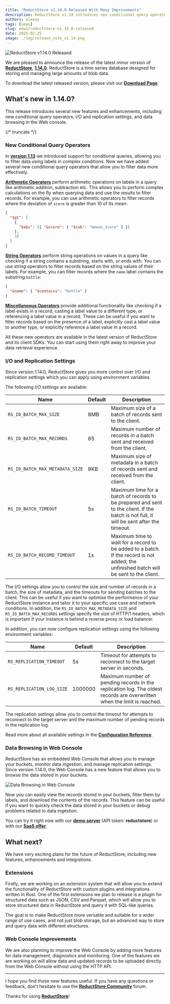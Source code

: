 ```yaml
---
title: "ReductStore v1.14.0 Released With Many Improvements"
description: ReductStore v1.14 introduces new conditional query operators, configuration settings and data browsing in Web Console.
authors: alexey
tags: [news]
slug: news/reductstore-v1_14_0-released
date: 2025-02-25
image: ./img/release_note_v1.14.png
---
```


![ReductStore v1.14.0 Released](./img/release_note_v1.14.png)

We are pleased to announce the release of the latest minor version of [**ReductStore**](/), [**1.14.0**](https://github.com/reductstore/reductstore/releases/tag/v1.14.0). ReductStore is a time series database designed for storing and managing large amounts of blob data.

To download the latest released version, please visit our [**Download Page**](/download).

## What's new in 1.14.0?

This release introduces several new features and enhancements, including new conditional query operators, I/O and replication settings, and data browsing in the Web console.

{/* truncate */}

### New Conditional Query Operators

In **[version 1.13](/blog/2024-12-05-reductstore-v1_13_0-released.mdx)** we introduced support for conditional queries, allowing you to filter data using labels in complex conditions.
Now we have added several new conditional query operators that allow you to filter data more effectively.

**[Arithmetic Operators](/docs/conditional-query/arithmetic-operators)** perform arithmetic operations on labels in a query like arithmetic addition, subtraction etc.
This allows you to perform complex calculations on the fly when querying data and use the results to filter records.
For example, you can use arithmetic operators to filter records where the deviation of `score` is greater than 10 of its mean:

```json
{
  "$gt": [
    {
      "$abs": [{ "&score": { "$sub": "&mean_score" } }]
    },
    10
  ]
}
```

**[String Operators](/docs/conditional-query/string-operators)** perform string operations on values in a query like checking if a string contains a substring, starts with, or ends with.
You can use string operators to filter records based on the string values of their labels.
For example, you can filter records where the `name` label contains the substring `bottle`:

```json
{
  "&name": { "$contains": "bottle" }
}
```

**[Miscellaneous Operators](/docs/conditional-query/misc-operators)** provide additional functionality like checking if a label exists in a record, casting a label value to a different type, or referencing a label value in a record.
These can be useful if you want to filter records based on the presence of a label, explicitly cast a label value to another type, or explicitly reference a label value in a record.

All these new operators are available in the latest version of ReductStore and its client SDKs.
You can start using them right away to improve your data retrieval experience.

### I/O and Replication Settings

Since version 1.14.0, ReductStore gives you more control over I/O and replication settings which you can apply using environment variables.

The following I/O settings are available:

| Name                            | Default | Description                                                                                                                             |
| ------------------------------- | ------- | --------------------------------------------------------------------------------------------------------------------------------------- |
| `RS_IO_BATCH_MAX_SIZE`          | 8MB     | Maximum size of a batch of records sent to the client.                                                                                  |
| `RS_IO_BATCH_MAX_RECORDS`       | 85      | Maximum number of records in a batch sent and received from the client.                                                                 |
| `RS_IO_BATCH_MAX_METADATA_SIZE` | 8KB     | Maximum size of metadata in a batch of records sent and received from the client.                                                       |
| `RS_IO_BATCH_TIMEOUT`           | 5s      | Maximum time for a batch of records to be prepared and sent to the client. If the batch is not full, it will be sent after the timeout. |
| `RS_IO_BATCH_RECORD_TIMEOUT`    | 1s      | Maximum time to wait for a record to be added to a batch. If the record is not added, the unfinished batch will be sent to the client.  |

The I/O settings allow you to control the size and number of records in a batch, the size of metadata, and the timeouts for sending batches to the client.
This can be useful if you want to optimise the performance of your ReductStore instance and tailor it to your specific use case and network conditions.
In addition, the `RS_IO_BATCH_MAX_METADATA_SIZE` and `RS_IO_BATCH_MAX_RECORDS` settings specify the size of HTTP/1 headers, which is important if your instance is behind a reverse proxy or load balancer.

In addition, you can now configure replication settings using the following environment variables:

| Name                      | Default | Description                                                                                                             |
| ------------------------- | ------- | ----------------------------------------------------------------------------------------------------------------------- |
| `RS_REPLICATION_TIMEOUT`  | 5s      | Timeout for attempts to reconnect to the target server in seconds.                                                      |
| `RS_REPLICATION_LOG_SIZE` | 1000000 | Maximum number of pending records in the replication log. The oldest records are overwritten when the limit is reached. |

The replication settings allow you to control the timeout for attempts to reconnect to the target server and the maximum number of pending records in the replication log.

Read more about all available settings in the [**Configuration Reference**](/docs/configuration).

### Data Browsing in Web Console

ReductStore has an embedded Web Console that allows you to manage your buckets, monitor data ingestion, and manage replication settings.
Since version 1.14.0, the Web Console has a new feature that allows you to browse the data stored in your buckets.

![Data Browsing in Web Console](./img/data_browsing.webp)

Now you can easily view the records stored in your buckets, filter them by labels, and download the contents of the records.
This feature can be useful if you want to quickly check the data stored in your buckets or debug problems related to data ingestion.

You can try it right now with our **[demo server](https://play.reduct.store/)** (API token: **reductstore**) or with our **[SaaS offer](/solutions/cloud)**.

## What next?

We have very exciting plans for the future of ReductStore, including new features, enhancements and integrations.

### Extensions

Firstly, we are working on an extension system that will allow you to extend the functionality of ReductStore with custom plugins and integrations written in Rust.
One of the first extensions we plan to release is a plugin for structured data such as JSON, CSV and Parquet, which will allow you to store structured data in ReductStore and query it with SQL-like queries.

The goal is to make ReductStore more versatile and suitable for a wider range of use cases, and not just blob storage, but an advanced way to store and query data with different structures.

### Web Console Improvements

We are also planning to improve the Web Console by adding more features for data management, diagnostics and monitoring.
One of the features we are working on will allow data and updated records to be uploaded directly from the Web Console without using the HTTP API.

---

I hope you find those new features useful. If you have any questions or feedback, don’t hesitate to use the [**ReductStore Community**](https://community.reduct.store/signup) forum.

Thanks for using [**ReductStore**](https://www.reduct.store/)!
